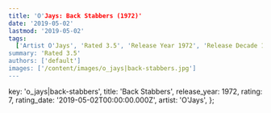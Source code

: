 ```yaml
---
title: 'O'Jays: Back Stabbers (1972)'
date: '2019-05-02'
lastmod: '2019-05-02'
tags:
  ['Artist O'Jays', 'Rated 3.5', 'Release Year 1972', 'Release Decade 1970']
summary: 'Rated 3.5'
authors: ['default']
images: ['/content/images/o_jays|back-stabbers.jpg']
---
```


  key: 'o_jays|back-stabbers',
  title: 'Back Stabbers',
  release_year: 1972,
  rating: 7,
  rating_date: '2019-05-02T00:00:00.000Z',
  artist: 'O'Jays',
};

<MusicRating data={data} />
